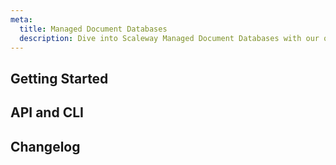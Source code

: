 ```yaml
---
meta:
  title: Managed Document Databases
  description: Dive into Scaleway Managed Document Databases with our quickstart guides, how-tos, tutorials and more.
---
```


<ProductHeader
   productName="Managed Document Databases"
   productLogo="documentDBWire"
   description="Managed Document Databases provide fully-managed databases with a MongoDB® compatible API, relying on FerretDB and PostgreSQL as storage engines. Enjoy automatic backups, scaling, monitoring and much more."
   url="/managed-databases/document-database/quickstart/"
   label="Managed Document Databases Quickstart"
/>

## Getting Started

<Grid>
    <SummaryCard
        title="Quickstart"
        icon="rocket"
        description="Learn how to create a Managed Document Database in a few steps."
        label="View Quickstart"
        url="/managed-databases/document-database/quickstart/"
    />
    <SummaryCard
        title="Concepts"
        icon="info"
        description="Core concepts that give you a better understanding of Managed Document Databases."
        label="View Concepts"
        url="/managed-databases/document-database/concepts/"
    />
    <SummaryCard
        title="How-Tos"
        icon="help-circle-outline"
        description="Learn how to use your Managed Document Database via the Scaleway console."
        label="View How-Tos"
        url="/managed-databases/document-database/how-to/"
    />
    <SummaryCard
        title="Additional content"
        icon="book-open-outline"
        description="Check out in-depth information about Managed Document Databases."
        label="View Additional resources"
        url="/managed-databases/document-database/reference-content/"
    />
</Grid>


## API and CLI

<Grid>
    <DefaultCard
        title="Back up and restore Document Databases with MongoDB® tools"
        url="/managed-databases/document-database/api-cli/backup-and-restore/"
        label="Read more"
    />
</Grid>

<ClickableBanner
    productLogo="cliWire"
    title="Managed Document Databases API"
    description="Manage your document Database Instances using the Scaleway API."
    url="https://www.scaleway.com/en/developers/api/document_db/"
    label="Go to Managed Document Databases API"
/>

## Changelog

<ChangelogList
    productName="document-databases"
    numberOfChanges={3}
/>

